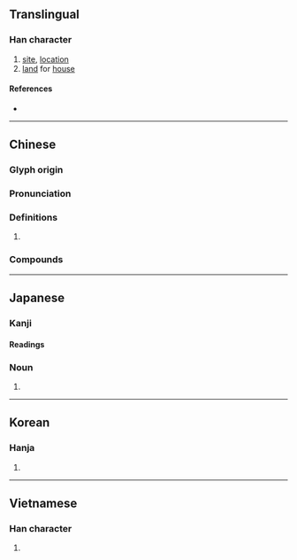 {{also|阯}}
{{character info/new}}
==Translingual==

===Han character===
{{Han char|rn=32|rad=土|as=04|sn=7|four=41110|canj=GYLM|ids=⿰土止}}

# [[site]], [[location]]
# [[land]] for [[house]]

====References====
* {{Han ref|kx=0224.240|dkj=04908|dj=0459.120|hdz=10422.130|uh=5740|ud=22336|bh=A77D|bd=42877}}

----

==Chinese==
{{zh-forms}}

===Glyph origin===
{{Han etyl}}

===Pronunciation===
{{zh-pron
|m=zhǐ
|c=zi2
|h=pfs=
|md=
|mn=qz,tw,xm,zz:chí
|w=
|mc=y
|oc=y
|cat=
}}

===Definitions===
{{zh-hanzi}}

# {{rfdef|zh}}

===Compounds===
{{zh-der|丁村遺址|基址|位址|住址|居址|半坡遺址|廠址|地址|壩址|現址|校址|故址|界址|會址|遺址|館址|舊址|網址|站址|藍田遺址}}

----

==Japanese==

===Kanji===
{{ja-kanji|grade=|rs=土04}}

====Readings====
{{ja-readings
|goon=し
|kanon=し
|kun=あと-
}}

===Noun===
{{ja-noun|あと}}

# {{alternative form of|ja|跡}}

----

==Korean==

===Hanja===
{{ko-hanja|hangeul=지|rv=ji|mr=chi}}

# {{rfdef|ko|sort=土04}}

----

==Vietnamese==

===Han character===
{{vi-hantu|[[chỉ]], [[xởi]]|rs=土04}}

# {{rfdef|vi|sort=土04}}